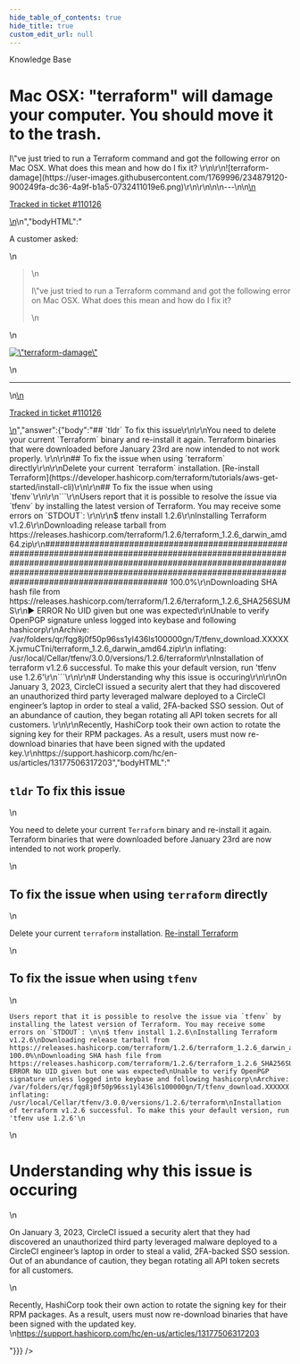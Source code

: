 ```yaml
---
hide_table_of_contents: true
hide_title: true
custom_edit_url: null
---
```



<head>
  <link rel="canonical" href="https://github.com/gruntwork-io/knowledge-base/discussions/700" />
</head>

<CenterLayout>
<span className="searchCategory">Knowledge Base</span>
<h1>Mac OSX: &quot;terraform&quot; will damage your computer. You should move it to the trash.</h1>
<GitHub discussion={{"id":"D_kwDOF8slf84ATmJv","number":700,"author":{"login":"zackproser"},"title":"Mac OSX: \"terraform\" will damage your computer. You should move it to the trash.","body":"\nA customer asked: \r\n> I\"ve just tried to run a Terraform command and got the following error on Mac OSX. What does this mean and how do I fix it? \r\n\r\n![terraform-damage](https://user-images.githubusercontent.com/1769996/234879120-900249fa-dc36-4a9f-b1a5-0732411019e6.png)\r\n\r\n\n\n---\n\n<ins datetime=\"2023-04-27T13:43:09Z\">\n  <p><a href=\"https://support.gruntwork.io/hc/requests/110126\">Tracked in ticket #110126</a></p>\n</ins>\n","bodyHTML":"<p dir=\"auto\">A customer asked:</p>\n<blockquote>\n<p dir=\"auto\">I\"ve just tried to run a Terraform command and got the following error on Mac OSX. What does this mean and how do I fix it?</p>\n</blockquote>\n<p dir=\"auto\"><a target=\"_blank\" rel=\"noopener noreferrer nofollow\" href=\"https://user-images.githubusercontent.com/1769996/234879120-900249fa-dc36-4a9f-b1a5-0732411019e6.png\"><img src=\"https://user-images.githubusercontent.com/1769996/234879120-900249fa-dc36-4a9f-b1a5-0732411019e6.png\" alt=\"terraform-damage\" style=\"max-width: 100%;\"></a></p>\n<hr>\n<ins datetime=\"2023-04-27T13:43:09Z\">\n  <p dir=\"auto\"><a href=\"https://support.gruntwork.io/hc/requests/110126\" rel=\"nofollow\">Tracked in ticket #110126</a></p>\n</ins>","answer":{"body":"## `tldr` To fix this issue\r\n\r\nYou need to delete your current `Terraform` binary and re-install it again. Terraform binaries that were downloaded before January 23rd are now intended to not work properly.  \r\n\r\n## To fix the issue when using `terraform` directly\r\n\r\nDelete your current `terraform` installation. [Re-install Terraform](https://developer.hashicorp.com/terraform/tutorials/aws-get-started/install-cli)\r\n\r\n## To fix the issue when using `tfenv`\r\n\r\n```\r\nUsers report that it is possible to resolve the issue via `tfenv` by installing the latest version of Terraform. You may receive some errors on `STDOUT`: \r\n\r\n$ tfenv install 1.2.6\r\nInstalling Terraform v1.2.6\r\nDownloading release tarball from https://releases.hashicorp.com/terraform/1.2.6/terraform_1.2.6_darwin_amd64.zip\r\n######################################################################################################################################################################################################################################################### 100.0%\r\nDownloading SHA hash file from https://releases.hashicorp.com/terraform/1.2.6/terraform_1.2.6_SHA256SUMS\r\n▶ ERROR No UID given but one was expected\r\nUnable to verify OpenPGP signature unless logged into keybase and following hashicorp\r\nArchive:  /var/folders/qr/fqg8j0f50p96ss1yl436ls100000gn/T/tfenv_download.XXXXXX.jvmuCTni/terraform_1.2.6_darwin_amd64.zip\r\n  inflating: /usr/local/Cellar/tfenv/3.0.0/versions/1.2.6/terraform\r\nInstallation of terraform v1.2.6 successful. To make this your default version, run 'tfenv use 1.2.6'\r\n```\r\n\r\n# Understanding why this issue is occuring\r\n\r\nOn January 3, 2023, CircleCI issued a security alert that they had discovered an unauthorized third party leveraged malware deployed to a CircleCI engineer’s laptop in order to steal a valid, 2FA-backed SSO session. Out of an abundance of caution, they began rotating all API token secrets for all customers. \r\n\r\nRecently, HashiCorp took their own action to rotate the signing key for their RPM packages. As a result, users must now re-download binaries that have been signed with the updated key.\r\nhttps://support.hashicorp.com/hc/en-us/articles/13177506317203","bodyHTML":"<h2 dir=\"auto\"><code class=\"notranslate\">tldr</code> To fix this issue</h2>\n<p dir=\"auto\">You need to delete your current <code class=\"notranslate\">Terraform</code> binary and re-install it again. Terraform binaries that were downloaded before January 23rd are now intended to not work properly.</p>\n<h2 dir=\"auto\">To fix the issue when using <code class=\"notranslate\">terraform</code> directly</h2>\n<p dir=\"auto\">Delete your current <code class=\"notranslate\">terraform</code> installation. <a href=\"https://developer.hashicorp.com/terraform/tutorials/aws-get-started/install-cli\" rel=\"nofollow\">Re-install Terraform</a></p>\n<h2 dir=\"auto\">To fix the issue when using <code class=\"notranslate\">tfenv</code></h2>\n<div class=\"snippet-clipboard-content notranslate position-relative overflow-auto\" data-snippet-clipboard-copy-content=\"Users report that it is possible to resolve the issue via `tfenv` by installing the latest version of Terraform. You may receive some errors on `STDOUT`: \n\n$ tfenv install 1.2.6\nInstalling Terraform v1.2.6\nDownloading release tarball from https://releases.hashicorp.com/terraform/1.2.6/terraform_1.2.6_darwin_amd64.zip\n######################################################################################################################################################################################################################################################### 100.0%\nDownloading SHA hash file from https://releases.hashicorp.com/terraform/1.2.6/terraform_1.2.6_SHA256SUMS\n▶ ERROR No UID given but one was expected\nUnable to verify OpenPGP signature unless logged into keybase and following hashicorp\nArchive:  /var/folders/qr/fqg8j0f50p96ss1yl436ls100000gn/T/tfenv_download.XXXXXX.jvmuCTni/terraform_1.2.6_darwin_amd64.zip\n  inflating: /usr/local/Cellar/tfenv/3.0.0/versions/1.2.6/terraform\nInstallation of terraform v1.2.6 successful. To make this your default version, run 'tfenv use 1.2.6'\"><pre class=\"notranslate\"><code class=\"notranslate\">Users report that it is possible to resolve the issue via `tfenv` by installing the latest version of Terraform. You may receive some errors on `STDOUT`: \n\n$ tfenv install 1.2.6\nInstalling Terraform v1.2.6\nDownloading release tarball from https://releases.hashicorp.com/terraform/1.2.6/terraform_1.2.6_darwin_amd64.zip\n######################################################################################################################################################################################################################################################### 100.0%\nDownloading SHA hash file from https://releases.hashicorp.com/terraform/1.2.6/terraform_1.2.6_SHA256SUMS\n▶ ERROR No UID given but one was expected\nUnable to verify OpenPGP signature unless logged into keybase and following hashicorp\nArchive:  /var/folders/qr/fqg8j0f50p96ss1yl436ls100000gn/T/tfenv_download.XXXXXX.jvmuCTni/terraform_1.2.6_darwin_amd64.zip\n  inflating: /usr/local/Cellar/tfenv/3.0.0/versions/1.2.6/terraform\nInstallation of terraform v1.2.6 successful. To make this your default version, run 'tfenv use 1.2.6'\n</code></pre></div>\n<h1 dir=\"auto\">Understanding why this issue is occuring</h1>\n<p dir=\"auto\">On January 3, 2023, CircleCI issued a security alert that they had discovered an unauthorized third party leveraged malware deployed to a CircleCI engineer’s laptop in order to steal a valid, 2FA-backed SSO session. Out of an abundance of caution, they began rotating all API token secrets for all customers.</p>\n<p dir=\"auto\">Recently, HashiCorp took their own action to rotate the signing key for their RPM packages. As a result, users must now re-download binaries that have been signed with the updated key.<br>\n<a href=\"https://support.hashicorp.com/hc/en-us/articles/13177506317203\" rel=\"nofollow\">https://support.hashicorp.com/hc/en-us/articles/13177506317203</a></p>"}}} />

</CenterLayout>
  

<!-- ##DOCS-SOURCER-START
{
  "sourcePlugin": "github-discussions",
  "hash": "cb873d31a759f9802bdb2f0d8e76f474"
}
##DOCS-SOURCER-END -->
